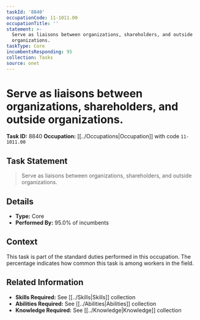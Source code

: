 ```yaml
---
taskId: '8840'
occupationCode: 11-1011.00
occupationTitle: ''
statement: >-
  Serve as liaisons between organizations, shareholders, and outside
  organizations.
taskType: Core
incumbentsResponding: 95
collection: Tasks
source: onet
---
```

# Serve as liaisons between organizations, shareholders, and outside organizations.

**Task ID:** 8840
**Occupation:** [[../Occupations|Occupation]] with code `11-1011.00`

## Task Statement

> Serve as liaisons between organizations, shareholders, and outside organizations.

## Details

- **Type:** Core
- **Performed By:** 95.0% of incumbents

## Context

This task is part of the standard duties performed in this occupation. The percentage indicates how common this task is among workers in the field.

## Related Information

- **Skills Required:** See [[../Skills|Skills]] collection
- **Abilities Required:** See [[../Abilities|Abilities]] collection
- **Knowledge Required:** See [[../Knowledge|Knowledge]] collection
